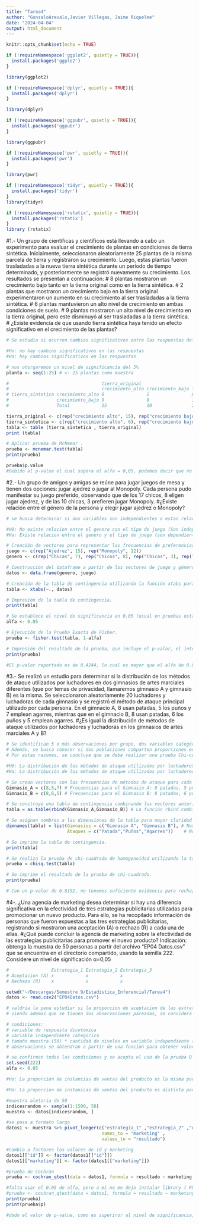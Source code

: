 ```yaml
---
title: "Tarea4"
author: "GonzaloArevalo,Javier Villegas, Jaime Riquelme"
date: "2024-04-04"
output: html_document
---
```


```r
knitr::opts_chunk$set(echo = TRUE)

if (!requireNamespace('ggplot2', quietly = TRUE)){
  install.packages('ggplo2')
}

library(ggplot2)

if (!requireNamespace('dplyr', quietly = TRUE)){
  install.packages('dplyr')
}

library(dplyr)

if (!requireNamespace('ggpubr', quietly = TRUE)){
  install.packages('ggpubr')
}

library(ggpubr)

if (!requireNamespace('pwr', quietly = TRUE)){
  install.packages('pwr')
}

library(pwr)

if (!requireNamespace('tidyr', quietly = TRUE)){
  install.packages('tidyr')
}
library(tidyr)

if (!requireNamespace('rstatix', quietly = TRUE)){
  install.packages('rstatix')
}
library (rstatix)
```


#1.- Un grupo de científicas y científicos está llevando a cabo un experimento para evaluar el crecimiento de plantas en condiciones de tierra sintética. Inicialmente, seleccionaron aleatoriamente 25 plantas de la misma parcela de tierra y registraron su crecimiento. Luego, estas plantas fueron trasladadas a la nueva tierra sintética durante un período de tiempo determinado, y posteriormente se registró nuevamente su crecimiento. Los resultados se presentan a continuación:
#        8 plantas mostraron un crecimiento bajo tanto en la tierra original como en la tierra sintética.
#        2 plantas que mostraron un crecimiento bajo en la tierra original experimentaron un aumento en su crecimiento al ser trasladadas a la tierra sintética.
#        6 plantas mantuvieron un alto nivel de crecimiento en ambas condiciones de suelo.
#        9 plantas mostraron un alto nivel de crecimiento en la tierra original, pero este disminuyó al ser trasladadas a la tierra sintética.
#    ¿Existe evidencia de que usando tierra sintética haya tenido un efecto significativo en el crecimiento de las plantas?
```r
# Se estudia si ocurren cambios significativos entre las respuestas del mismo sujeto de estudio en dos ocaciones distintas, siendo las variables dicotomicas, por lo que se decide efectuar una prueba McNemar

#Ho: no hay cambios significativos en las respuestas
#Ha: hay cambios significativos en las respuestas

# nos otorgaremos un nivel de significancia del 5%
planta <- seq(1:25) # <- 25 plantas como muestra

#                                   tierra_original
#                                   crecimiento_alto crecimiento_bajo Total
# tierra_sintetica crecimiento_alto 6                2                8
#                  crecimiento_bajo 9                8                17
#                  Total            15               10               25

tierra_original <- c(rep("crecimiento alto", 15), rep("crecimiento bajo", 10))
tierra_sintetica <- c(rep("crecimiento alto", 6), rep("crecimiento bajo", 17), rep("crecimiento alto", 2))
tabla <- table (tierra_sintetica , tierra_original)
print (tabla)

# Aplicar prueba de McNemar .
prueba <- mcnemar.test(tabla)
print(prueba)

prueba$p.value
#Debido al p-value el cual supera el alfa = 0,05, podemos decir que no existe suficiente evidencia para rechazar la hipotesis nula y por ende se conlcuye que no es posible afirmar que hay una diferencia significativa en el crecimiento de plantas entre las tierras

```

#2.- Un grupo de amigos y amigas se reúne para jugar juegos de mesa y tienen dos opciones: jugar ajedrez o jugar al Monopoly. Cada persona pudo manifestar su juego preferido, observando que de los 17 chicos, 8 eligen jugar ajedrez, y de las 10 chicas, 3 prefieren jugar Monopoly.
#¿Existe relación entre el género de la persona y elegir jugar ajedrez o Monopoly?

```r
# se busca determinar si dos variables son independientes o estan relacionadas entre si, no obstante, se identifica que hay menos de 5 observaciones por grupo por lo que se descarta la prueba Chi-Cuadrado de independencia y se decide proceder en cambio con la Prueba exacta de Fisher

#H0: No existe relacion entre el genero con el tipo de juego (Son independientes)
#Ha: Existe relacion entre el genero y el tipo de juego (son dependientes)

# Creación de vectores para representar las frecuencias de preferencias de juego por género.
juego <- c(rep("Ajedrez", 15), rep("Monopoly", 12))
genero <- c(rep("Chicas", 7), rep("Chicos", 8), rep("Chicas", 3), rep("Chicos", 9))

# Construcción del dataframe a partir de los vectores de juego y género.
datos <- data.frame(genero, juego)

# Creación de la tabla de contingencia utilizando la función xtabs para resumir los datos.
tabla <- xtabs(~., datos)

# Impresión de la tabla de contingencia.
print(tabla)

# Se establece el nivel de significancia en 0.05 (usual en pruebas estadísticas).
alfa <- 0.05

# Ejecución de la Prueba Exacta de Fisher.
prueba <- fisher.test(tabla, 1-alfa)

# Impresión del resultado de la prueba, que incluye el p-valor, el intervalo de confianza y el odds ratio.
print(prueba)

#El p-valor reportado es de 0.4244, lo cual es mayor que el alfa de 0.05, lo que sugiere que no hay suficiente evidencia para rechazar la hipótesis nula. Por tanto, los resultados de la Prueba Exacta de Fisher indican que no hay una relación estadísticamente significativa entre el género de la persona y la elección de juego entre Ajedrez y Monopoly en este grupo de amigos.
```


#3.- Se realizó un estudio para determinar si la distribución de los métodos de ataque utilizados por luchadores en dos gimnasios de artes marciales diferentes (que por temas de privacidad, llamaremos gimnasio A y gimnasio B) es la misma. Se seleccionaron aleatoriamente 20 luchadores y luchadoras de cada gimnasio y se registró el método de ataque principal utilizado por cada persona. En el gimnacio A, 8 usan patadas, 5 los puños y 7 emplean agarres, mientras que en el gimnacio B, 8 usan patadas, 6 los puños y 5 emplean agarres.
#¿Es igual la distribución de métodos de ataque utilizados por luchadores y luchadoras en los gimnasios de artes marciales A y B?
```r

# Se identifican 5 o más observaciones por grupo, dos variables categóricas, de estas, una variable es dicotómica, y al ser los luchadores elegidos al azar, se confirma aleatoriedad.
# Además, se busca conocer si dos poblaciones comparten proporciones equiparables respecto a sus usos de las 3 categorías de ataque.
# Por estas razones, se concluye que se debe realizar una prueba Chi-cuadrado de homogeneidad.

#H0: La distribución de los métodos de ataque utilizados por luchadores y luchadoras es igual en los gimnasios de artes marciales A y B.
#Ha: La distribución de los métodos de ataque utilizados por luchadores y luchadoras no es igual en los gimnasios de artes marciales A y B.

# Se crean vectores con las frecuencias de métodos de ataque para cada gimnasio.
Gimnasio_A = c(8,5,7) # Frecuencias para el Gimnasio A: 8 patadas, 5 puños, 7 agarres.
Gimnasio_B = c(8,6,5) # Frecuencias para el Gimnasio B: 8 patadas, 6 puños, 5 agarres.

# Se construye una tabla de contingencia combinando los vectores anteriores.
tabla = as.table(rbind(Gimnasio_A,Gimnasio_B)) # La función rbind combina los vectores por fila.

# Se asignan nombres a las dimensiones de la tabla para mayor claridad en la presentación de resultados.
dimnames(tabla) = list(Gimnasios = c("Gimnasio A", "Gimnasio B"), # Nombres de filas
                       Ataques = c("Patada","Puños","Agarres"))    # Nombres de columnas

# Se imprime la tabla de contingencia.
print(tabla)

# Se realiza la prueba de chi-cuadrado de homogeneidad utilizando la tabla de contingencia.
prueba = chisq.test(tabla)

# Se imprime el resultado de la prueba de chi-cuadrado.
print(prueba)

# Con un p-valor de 0.8192, no tenemos suficiente evidencia para rechazar la H0, por lo que aceptamos la hipótesis nula. Esto indica que las distribuciones de métodos de ataque son estadísticamente similares entre los gimnasios A y B.


```


#4-. ¿Una agencia de marketing desea determinar si hay una diferencia significativa en la efectividad de tres estrategias publicitarias utilizadas para promocionar un nuevo producto. Para ello, se ha recopilado información de personas que fueron expuestas a las tres estrategias publicitarias, registrando si mostraron una aceptación (A) o rechazo (R) a cada una de ellas.
#¿Qué puede concluir la agencia de marketing sobre la efectividad de las estrategias publicitarias para promover el nuevo producto? Indicación: obtenga la muestra de 50 personas a partir del archivo “EP04 Datos.csv” que se encuentra en el directorio compartido, usando la semilla 222. Considere un nivel de significación α=0,05
```r
#                Estrategia_1 Estrategia_2 Estrategia_3
# Aceptacion (A) x            x            x
# Rechazo (R)    x            x            x

setwd("~/Descargas/Semestre 9/Estadistica_Inferencial/Tarea4")
datos <- read.csv2("EP04Datos.csv")

# valdria la pena estudiar si la proporcion de aceptacion de las estrategias es o no la misma para cada una de las tres, o existe al menos una que difiera
# viendo ademas que se tienen dos observaciones pareadas, se concidera la viabilidad de hacer una prueba Q de cochran

# condiciones:
# variable de respuesta dicotómica
# variable independiente categorica
# tamaño muestra (50) * cantidad de niveles en variable independiente (3) > 24
# observaciones se obtendran a partir de una funcion para obtener valores aleatorios por lo que seran independientes

# se confirman todas las condiciones y se acepta el uso de la prueba Q de cochran
set.seed(222)
alfa <- 0.05

#Ho: La proporcion de instancias de ventas del producto es la misma para todas las estartegias

#Ha: La proporcion de instanicas de ventas del producto es distinta para al menos una estrategia

#muestra aletoria de 50
indicesrandom <- sample(1:1500, 50)
muestra <- datos[indicesrandom, ]

#se pasa a formato largo
datos1 <- muestra %>% pivot_longer(c("estrategia_1" ,"estrategia_2" ,"estrategia_3") ,
                                    names_to = "marketing" ,
                                    values_to = "resultado")

#cambio a factores los valores de id y marketing
datos1[["id"]] <- factor(datos1[["id"]])
datos1[["marketing"]] <- factor(datos1[["marketing"]])

#prueba de Cochran
prueba <- cochran_qtest(data = datos1, formula = resultado ~ marketing | id)

#falta usar el 0.05 de alfa, pero a mi no me dejo instalar library ( RVAideMemoire ), entonces dejo el completo aqui por si ustedes si pueden correrlo
#prueba <- cochran_qtest(data = datos1, formula = resultado ~ marketing | id, alfa = alfa)
print(prueba)
print(prueba$p)

#dado el valor de p-value, como es superiror al nivel de significancia, esto significa que no hay suficente evidencia para rechazar la hipotesis nula y por ende no hay una distincion notable entre las distintas estrategias al momento de las ventas

```

